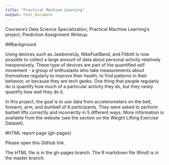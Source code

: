 ```yaml
---
title: "Practical Machine Learning"
output: html_document
---
```


Coursera's Data Science Specialization, Practical Machine Learning's project, Prediction Assignment Writeup.

##Background

Using devices such as JawboneUp, NikeFuelBand, and Fitbitit is now possible to collect a large amount of data about personal activity relatively inexpensively. These type of devices are part of the quantified self movement - a group of enthusiasts who take measurements about themselves regularly to improve their health, to find patterns in their behavior, or because they are tech geeks. One thing that people regularly do is quantify how much of a particular activity they do, but they rarely quantify how well they do it.

In this project, the goal is to use data from accelerometers on the belt, forearm, arm, and dumbell of 6 participants. They were asked to perform barbell lifts correctly and incorrectly in 5 different ways. More information is available from the website (see the section on the Weight Lifting Exercise Dataset).


#HTML report page (gh-pages)

Please open this GitHub link.

The HTML file is in the gh-pages branch.
The R markdown file (Rmd) is in the master branch.